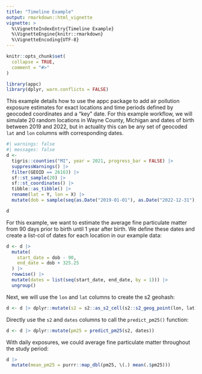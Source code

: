 ```yaml
---
title: "Timeline Example"
output: rmarkdown::html_vignette
vignette: >
  %\VignetteIndexEntry{Timeline Example}
  %\VignetteEngine{knitr::rmarkdown}
  %\VignetteEncoding{UTF-8}
---
```


```r
knitr::opts_chunk$set(
  collapse = TRUE,
  comment = "#>"
)
```

```r
library(appc)
library(dplyr, warn.conflicts = FALSE)
```

This example details how to use the appc package to add air pollution exposure estimates for exact locations and time periods defined by geocoded coordinates and a "key" date. For this example workflow, we will simulate 20 random locations in Wayne County, Michigan and dates of birth between 2019 and 2022, but in actuality this can be any set of geocoded `lat` and `lon` columns with corresponding dates.

```r
#| warnings: false
#| messages: false
d <-
  tigris::counties("MI", year = 2021, progress_bar = FALSE) |>
  suppressWarnings() |>
  filter(GEOID == 26163) |>
  sf::st_sample(20) |>
  sf::st_coordinates() |>
  tibble::as_tibble() |>
  rename(lat = Y, lon = X) |>
  mutate(dob = sample(seq(as.Date("2019-01-01"), as.Date("2022-12-31"), by = 1), size = 20))

d
```

For this example, we want to estimate the average fine particulate matter from 90 days prior to birth until 1 year after birth. We define these dates and create a list-col of dates for each location in our example data:

```r
d <- d |>
  mutate(
    start_date = dob - 90,
    end_date = dob + 325.25
  ) |>
  rowwise() |>
  mutate(dates = list(seq(start_date, end_date, by = 1))) |>
  ungroup()
```

Next, we will use the `lon` and `lat` columns to create the s2 geohash:

```r
d <- d |> dplyr::mutate(s2 = s2::as_s2_cell(s2::s2_geog_point(lon, lat)))
```

Directly use the `s2` and `dates` columns to call the `predict_pm25()` function:

```r
d <- d |> dplyr::mutate(pm25 = predict_pm25(s2, dates))
```

With daily exposures, we could average fine particulate matter throughout the study period:

```r
d |>
  mutate(mean_pm25 = purrr::map_dbl(pm25, \(.) mean(.$pm25)))
```
